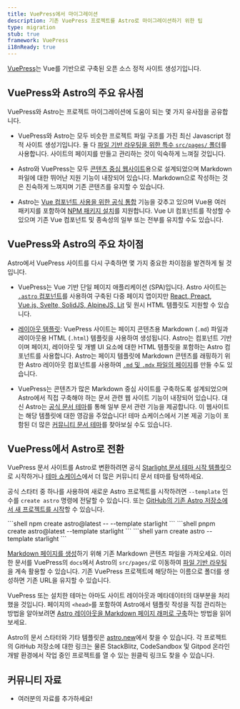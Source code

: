 ```yaml
---
title: VuePress에서 마이그레이션
description: 기존 VuePress 프로젝트를 Astro로 마이그레이션하기 위한 팁
type: migration
stub: true
framework: VuePress
i18nReady: true
---
```



[VuePress](https://vuePress.vuejs.org)는 Vue를 기반으로 구축된 오픈 소스 정적 사이트 생성기입니다.

## VuePress와 Astro의 주요 유사점

VuePress와 Astro는 프로젝트 마이그레이션에 도움이 되는 몇 가지 유사점을 공유합니다.

- VuePress와 Astro는 모두 비슷한 프로젝트 파일 구조를 가진 최신 Javascript 정적 사이트 생성기입니다. 둘 다 [파일 기반 라우팅을 위한 특수 `src/pages/` 폴더](/ko/basics/astro-pages/)를 사용합니다. 사이트의 페이지를 만들고 관리하는 것이 익숙하게 느껴질 것입니다.

- Astro와 VuePress는 모두 [콘텐츠 중심 웹사이트](/ko/concepts/why-astro/#콘텐츠-중심)용으로 설계되었으며 Markdown 파일에 대한 뛰어난 지원 기능이 내장되어 있습니다. Markdown으로 작성하는 것은 친숙하게 느껴지며 기존 콘텐츠를 유지할 수 있습니다.

- Astro는 [Vue 컴포넌트 사용을 위한 공식 통합](/ko/guides/integrations-guide/vue/) 기능을 갖추고 있으며 Vue용 여러 패키지를 포함하여 [NPM 패키지 설치](/ko/guides/imports/#npm-패키지)를 지원합니다. Vue UI 컴포넌트를 작성할 수 있으며 기존 Vue 컴포넌트 및 종속성의 일부 또는 전부를 유지할 수도 있습니다.

## VuePress와 Astro의 주요 차이점

Astro에서 VuePress 사이트를 다시 구축하면 몇 가지 중요한 차이점을 발견하게 될 것입니다.

- VuePress는 Vue 기반 단일 페이지 애플리케이션 (SPA)입니다. Astro 사이트는 [`.astro` 컴포넌트](/ko/basics/astro-components/)를 사용하여 구축된 다중 페이지 앱이지만 [React, Preact, Vue.js, Svelte, SolidJS, AlpineJS, Lit](/ko/guides/framework-components/) 및 원시 HTML 템플릿도 지원할 수 있습니다.

- [레이아웃 템플릿](/ko/basics/layouts/): VuePress 사이트는 페이지 콘텐츠용 Markdown (`.md`) 파일과 레이아웃용 HTML (`.html`) 템플릿을 사용하여 생성됩니다. Astro는 컴포넌트 기반이며 페이지, 레이아웃 및 개별 UI 요소에 대한 HTML 템플릿을 포함하는 Astro 컴포넌트를 사용합니다. Astro는 페이지 템플릿에 Markdown 콘텐츠를 래핑하기 위한 Astro 레이아웃 컴포넌트를 사용하여 [`.md` 및 `.mdx` 파일의 페이지](/ko/guides/markdown-content/)를 만들 수도 있습니다.

- VuePress는 콘텐츠가 많은 Markdown 중심 사이트를 구축하도록 설계되었으며 Astro에서 직접 구축해야 하는 문서 관련 웹 사이트 기능이 내장되어 있습니다. 대신 Astro는 [공식 문서 테마](https://starlight.astro.build)를 통해 일부 문서 관련 기능을 제공합니다. 이 웹사이트는 해당 템플릿에 대한 영감을 주었습니다! 테마 쇼케이스에서 기본 제공 기능이 포함된 더 많은 [커뮤니티 문서 테마](https://astro.build/themes?search=&categories%5B%5D=docs)를 찾아보실 수도 있습니다.

## VuePress에서 Astro로 전환

VuePress 문서 사이트를 Astro로 변환하려면 공식 [Starlight 문서 테마 시작 템플릿](https://starlight.astro.build)으로 시작하거나 [테마 쇼케이스](https://astro.build/themes?search=&categories%5B%5D=docs)에서 더 많은 커뮤니티 문서 테마를 탐색하세요.

공식 스타터 중 하나를 사용하여 새로운 Astro 프로젝트를 시작하려면 `--template` 인수를 `create astro` 명령에 전달할 수 있습니다. 또는 [GitHub의 기존 Astro 저장소에서 새 프로젝트를 시작](/ko/install-and-setup/#use-a-theme-or-starter-template)할 수 있습니다.

  <PackageManagerTabs>
    <Fragment slot="npm">
    ```shell
    npm create astro@latest -- --template starlight
    ```
    </Fragment>
    <Fragment slot="pnpm">
    ```shell
    pnpm create astro@latest --template starlight
    ```
    </Fragment>
    <Fragment slot="yarn">
    ```shell
    yarn create astro --template starlight
    ```
    </Fragment>
  </PackageManagerTabs>

[Markdown 페이지를 생성](/ko/guides/markdown-content/)하기 위해 기존 Markdown 콘텐츠 파일을 가져오세요. 이러한 문서를 VuePress의 `docs`에서 Astro의 `src/pages/`로 이동하여 [파일 기반 라우팅](/ko/guides/routing/)을 계속 활용할 수 있습니다. 기존 VuePress 프로젝트에 해당하는 이름으로 폴더를 생성하면 기존 URL을 유지할 수 있습니다.

VuePress 또는 설치한 테마는 아마도 사이트 레이아웃과 메타데이터의 대부분을 처리했을 것입니다. 페이지의 `<head>`를 포함하여 Astro에서 템플릿 작성을 직접 관리하는 방법을 알아보려면 [Astro 레이아웃을 Markdown 페이지 래퍼로 구축](/ko/basics/layouts/#markdownmdx-레이아웃)하는 방법을 읽어보세요.

Astro의 문서 스타터와 기타 템플릿은 [astro.new](https://astro.new)에서 찾을 수 있습니다. 각 프로젝트의 GitHub 저장소에 대한 링크는 물론 StackBlitz, CodeSandbox 및 Gitpod 온라인 개발 환경에서 작업 중인 프로젝트를 열 수 있는 원클릭 링크도 찾을 수 있습니다.

## 커뮤니티 자료

- 여러분의 자료를 추가하세요!